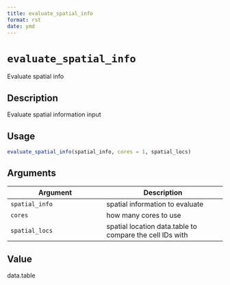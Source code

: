 ```yaml
--- 
title: evaluate_spatial_info 
format: rst 
date: ymd 
--- 
```

# `evaluate_spatial_info`

Evaluate spatial info


## Description

Evaluate spatial information input


## Usage

```r
evaluate_spatial_info(spatial_info, cores = 1, spatial_locs)
```


## Arguments

Argument      |Description
------------- |----------------
`spatial_info`     |     spatial information to evaluate
`cores`     |     how many cores to use
`spatial_locs`     |     spatial location data.table to compare the cell IDs with


## Value

data.table


